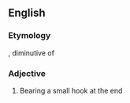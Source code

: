 ==English==

===Etymology===
{{etyl|la|en}} {{m|la|hamulus}}, diminutive of {{m|la|hamus|hāmus|hook}}

===Adjective===
{{head|en|adjective}}

# Bearing a small hook at the end
#: {{rfquotek|en|Gray}}